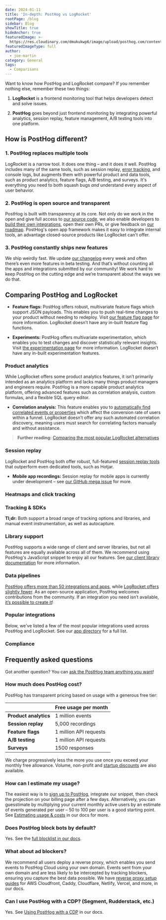 ```yaml
---
date: 2024-01-11
title: 'In-depth: PostHog vs LogRocket'
rootPage: /blog
sidebar: Blog
showTitle: true
hideAnchor: true
featuredImage: >-
  https://res.cloudinary.com/dmukukwp6/image/upload/posthog.com/contents/images/blog/posthog-vs-logrocket/posthog-vs-logrocket.jpg
featuredImageType: full
author:
  - joe-martin
category: General
tags:
  - Comparisons
---
```



Want to know how PostHog and LogRocket compare? If you remember nothing else, remember these two things:

1. **LogRocket** is a frontend monitoring tool that helps developers detect and solve issues.

2. **PostHog** goes beyond just frontend monitoring by integrating powerful analytics, session replay, feature management, A/B testing tools into one platform.

## How is PostHog different?

### 1. PostHog replaces multiple tools

LogRocket is a narrow tool. It does one thing – and it does it well. PostHog includes many of the same tools, such as session replay, [error tracking](/docs/error-tracking), and console logs, but augments them with powerful product and data tools, such as product analytics, feature flags, A/B testing, and surveys. It's everything you need to both squash bugs _and_ understand every aspect of user behavior.

### 2. PostHog is open source and transparent

PostHog is built with transparency at its core. Not only do we work in the open and give full access to [our source code](https://github.com/PostHog/posthog), we also enable developers to [build their own integrations](/docs/apps/build), open their own PRs, or give feedback on [our roadmap](/roadmap). PostHog's open app framework makes it easy to integrate internal tools, an advantage closed-source products like LogRocket can't offer.

### 3. PostHog constantly ships new features

We ship weirdly fast. We update [our changelog](/changelog) every week and often there’s even more features in beta testing. And that’s without counting all the apps and integrations submitted by our community! We work hard to keep PostHog on the cutting edge and we’re transparent about the ways we do that.

## Comparing PostHog and LogRocket

<ComparisonTable column1="PostHog" column2="LogRocket">
  <ComparisonRow column1={true} column2={true} feature="Product analytics" description="Track events and conversion; analyze user behavior" />
  <ComparisonRow column1={true} column2={false} feature="Web analytics" description="Simple dashboard of aggregate traffic, sources, campaigns, and session metrics" />
  <ComparisonRow column1={true} column2={true} feature="Session replay" description="Watch real users use your product; diagnose bugs" />
  <ComparisonRow column1={true} column2={false} feature="Feature flags" description="Roll out features safely; toggle features for cohorts or individuals" />
  <ComparisonRow column1={true} column2={false} feature="Surveys" description="Ask users for qualitative feedback and gather responses" />
  <ComparisonRow column1={true} column2={false} feature="Experiments" description="Test changes and analyze impact" />
  <ComparisonRow column1={true} column2={true} feature="Heatmaps" description="Track where users click" />
  <ComparisonRow column1={true} column2={true} feature="Event pipelines" description="Push and pull data to enrich customer profiles" />
  <ComparisonRow column1={true} column2={false} feature="Open source" description="Build your own apps and contribute code" />
</ComparisonTable>

-   **Feature flags:** PostHog offers robust, multivariate feature flags which support JSON payloads. This enables you to push real-time changes to your product without needing to redeploy. Visit [our feature flag page](/feature-flags) for more information. LogRocket doesn’t have any in-built feature flag functions.

-   **Experiments:** PostHog offers multivariate experimentation, which enables you to test changes and discover statistically relevant insights. Visit [the experimentation page](/experiments) for more information. LogRocket doesn’t have any in-built experimentation features.

### Product analytics

While LogRocket offers some product analytics features, it isn’t primarily intended as an analytics platform and lacks many things product managers and engineers require. PostHog is a more capable product analytics platform, offering advanced features such as correlation analysis, custom formulas, and a flexible SQL query editor.

<ComparisonTable column1="PostHog" column2="LogRocket">
  <ComparisonRow column1={true} column2={true} feature="Graphs and trends" description="Build custom insights and visualizations" />
  <ComparisonRow column1={true} column2={true} feature="Dashboards" description="Combine insights into shareable dashboards" />
  <ComparisonRow column1={true} column2={true} feature="Funnels" description="Understand conversion between events, pages" />
  <ComparisonRow column1={true} column2={true} feature="Cohorts" description="Combine users based on properties and events for group analysis" />
  <ComparisonRow column1={true} column2={true} feature="User paths" description="Track user flows and where they drop-off" />
  <ComparisonRow column1={true} column2={true} feature="Retention" description="Analyze user and revenue retention" />
  <ComparisonRow column1={true} column2={true} feature="UTM tracking" description="Track marketing campaigns with UTM tags" />
  <ComparisonRow column1={true} column2={false} feature="Correlation analysis" description="Suggested events and properties that lead to success or failure" />
  <ComparisonRow column1={true} column2={false} feature="Group analytics" description="Understand how organizations use your product" />
  <ComparisonRow column1={true} column2={false} feature="Formulas" description="Use custom formulas to calculate unique insights" />
  <ComparisonRow column1={true} column2={false} feature="SQL query editor" description="Write your own queries in SQL" />
</ComparisonTable>

-   **Correlation analysis:** This feature enables you to [automatically find correlated events or properties](/manual/correlation) which affect the conversion rate of users within a funnel. LogRocket doesn’t offer any such automated correlation discovery, meaning users must search for correlating factors manually and without assistance.

> **Further reading:** [Comparing the most popular LogRocket alternatives](/blog/best-logrocket-alternatives)

### Session replay

LogRocket and PostHog both offer robust, full-featured [session replay tools](/blog/best-open-source-session-replay-tools) that outperform even dedicated tools, such as Hotjar.

<ComparisonTable column1="PostHog" column2="LogRocket">
  <ComparisonRow column1={true} column2={true} feature="Web app recordings" description="Capture recordings from single-page apps" />
  <ComparisonRow column1={true} column2={true} feature="Mobile app recordings" description="Capture recordings in iOS and Android apps" />
  <ComparisonRow column1={true} column2={true} feature="Identity detection" description="Link recordings to user IDs" />
  <ComparisonRow column1={true} column2={true} feature="Console logs" description="Capture extra content from a users’ browser environment" />
  <ComparisonRow column1={true} column2={true} feature="Playlists" description="Sort recordings into static and dynamic playlists" />
  <ComparisonRow column1={true} column2={true} feature="Performance monitoring" description="Track network events within a session" />
  <ComparisonRow column1={true} column2={true} feature="Privacy masking" description="Censor personal information from playback" />
  <ComparisonRow column1={true} column2={true} feature="Conditional recording" description="Only capture the sessions you want" />
  <ComparisonRow column1={true} column2={true} feature="Export recordings" description="Take recordings in/out of the platform" />
</ComparisonTable>

- **Mobile app recordings:** Session replay for mobile apps is currently under development – see [our GitHub mega issue](https://github.com/PostHog/posthog/issues/13267) for more.

### Heatmaps and click tracking

<ComparisonTable column1="PostHog" column2="LogRocket">
  <ComparisonRow column1={true} column2={true} feature="Heatmaps" description="Visualize cursor movements on a page" />
  <ComparisonRow column1={true} column2={true} feature="Clickmaps" description="Visualize where users click on a page" />
  <ComparisonRow column1={true} column2={true} feature="Scrollmaps" description="Visualize how far down a page users scroll" />
</ComparisonTable>

### Tracking & SDKs

**Tl;dr:** Both support a broad range of tracking options and libraries, and manual event instrumentation, as well as autocapture.

<ComparisonTable column1="PostHog" column2="LogRocket">
  <ComparisonRow column1={true} column2={true} feature="Event tracking" description="Track manually instrumented events" />
  <ComparisonRow column1={true} column2={true} feature="Autocapture" description="Automatically track events without instrumentation" />
  <ComparisonRow column1={true} column2={true} feature="Combined events" description="Track related events as a single trackable action or behavior" />
  <ComparisonRow column1={true} column2={true} feature="Reverse proxy available" description="Send events from your own domain to capture more data" />
  <ComparisonRow column1={true} column2={true} feature="Cross-domain tracking" description="Track users across domains and sub-domains" />
  <ComparisonRow column1={true} column2={true} feature="Server-side tracking" description="Send events from your server" />
  <ComparisonRow column1={true} column2={true} feature="Capture API" description="Send events through an API" />
</ComparisonTable>

### Library support

PostHog supports a wide range of client and server libraries, but not all features are equally available across all of them. We recommend using PostHog's JavaScript snippet to enjoy all our features. See [our client library documentation](/docs/getting-started/install?tab=snippet) for more information.

<ComparisonTable column1="PostHog" column2="LogRocket">
  <ComparisonRow column1={true} column2={true} feature="JavaScript" />
  <ComparisonRow column1={true} column2={true} feature="React Native" />
  <ComparisonRow column1={true} column2={true} feature="React" />
  <ComparisonRow column1={true} column2={false} feature="Flutter" />
  <ComparisonRow column1={true} column2={true} feature="iOS" />
  <ComparisonRow column1={true} column2={true} feature="Android" />
  <ComparisonRow column1={true} column2={false} feature="Ruby" />
</ComparisonTable>

### Data pipelines

[PostHog offers more than 50 integrations and apps](/cdp), while [LogRocket offers slightly fewer](https://logrocket.com/features/integrations). As an open-source application, PostHog welcomes contributions from the community. If an integration you need isn’t available, [it’s possible to create it](/docs/apps/build)!

<ComparisonTable column1="PostHog" column2="LogRocket">
  <ComparisonRow column1={true} column2={true} feature="Export API" description="Export data via API" />
  <ComparisonRow column1={true} column2={true} feature="Import API" description="Import data via API" />
  <ComparisonRow column1={true} column2={false} feature="Amazon Redshift" description="Export data to Redshift" />
  <ComparisonRow column1={true} column2={false} feature="Amazon S3" description="Export data to S3 bucket" />
  <ComparisonRow column1={true} column2={false} feature="Azure Blob Storage" description="Export data to Microsoft Azure" />
  <ComparisonRow column1={true} column2={false} feature="Google Cloud Storage" description="Export data to GCS" />
  <ComparisonRow column1={true} column2={false} feature="Snowflake" description="Export data to Snowflake database" />
  <ComparisonRow column1={true} column2={false} feature="BigQuery" description="Export data to Google BigQuery for analysis" />
  <ComparisonRow column1={true} column2={false} feature="RudderStack" description="Sync event and person data" />
  <ComparisonRow column1={true} column2={false} feature="Airbyte" description="Extract and load data to external platforms" />
</ComparisonTable>

### Popular integrations 

Below, we've listed a few of the most popular integrations used across PostHog and LogRocket. See our [app directory](/cdp) for a full list.

<ComparisonTable column1="LogRocket" column2="PostHog">
  <ComparisonRow column1={false} column2={true} feature="Hubspot" description="Sync event and person data" />
  <ComparisonRow column1={true} column2={true} feature="Salesforce" description="Sync event and person data" />
  <ComparisonRow column1={true} column2={false} feature="Zapier" description="Export events for use in Zaps" />
  <ComparisonRow column1={true} column2={false} feature="Stripe" description="Sync customer and invoice data" />
  <ComparisonRow column1={true} column2={true} feature="Intercom" description="Extract and load data to external platforms" />
  <ComparisonRow column1={true} column2={false} feature="Customer.io" description="Sync data between platforms" />
  <ComparisonRow column1={true} column2={true} feature="Sentry" description="Ingest Sentry errors for analysis" />
  <ComparisonRow column1={true} column2={true} feature="Segment" description="Ingest events from Segment" />
</ComparisonTable>

### Compliance
<ComparisonTable column1="PostHog" column2="LogRocket">
  <ComparisonRow column1={true} column2={true} feature="GDPR ready" />
  <ComparisonRow column1={true} column2="Self-host only" feature="HIPAA ready" />
  <ComparisonRow column1={true} column2={true} feature="Data anonymization" />
  <ComparisonRow column1={true} column2={false} feature="Cookie-less tracking option" />
  <ComparisonRow column1={true} column2={true} feature="SOC 2 certified" />
  <ComparisonRow column1={true} column2={true} feature="SAML/SSO available" />
  <ComparisonRow column1={true} column2={true} feature="2FA available" />
</ComparisonTable>

## Frequently asked questions

Got another question? You can [ask the PostHog team anything you want](/questions)!

### How much does PostHog cost?

PostHog has transparent pricing based on usage with a generous free tier:

|                       | **Free usage per month** 
|-----------------------|--------------------------
| **Product analytics** | 1 million events        
| **Session replay**    | 5,000 recordings         
| **Feature flags**     | 1 million API requests
| **A/B testing**       | 1 million API requests  
| **Surveys**           | 1500 responses

We charge progressively less the more you use once you exceed your monthly free allowance. Volume, non-profit and [startup discounts](/startups) are also available. 

### How can I estimate my usage?

The easiest way is to [sign up to PostHog](https://us.posthog.com/signup), integrate our snippet, then check the projection on your billing page after a few days. Alternatively, you can guesstimate by multiplying your current monthly active users by an estimate of events generated per user – 50 to 100 per user is a good starting point. See [Estimating usage & costs](/docs/billing/estimating-usage-costs) in our docs for more.

### Does PostHog block bots by default?

Yes. See the [full blocklist in our docs](/docs/product-analytics/troubleshooting#does-posthog-block-bots-by-default).

### What about ad blockers?

We recommend all users deploy a reverse proxy, which enables you send events to PostHog Cloud using your own domain. Events sent from your own domain and are less likely to be intercepted by tracking blockers, ensuring you capture the best data possible. We have [reverse proxy setup guides](/docs/advanced/proxy) for AWS Cloudfront, Caddy, Cloudflare, Netlify, Vercel, and more, in our docs.

### Can I use PostHog with a CDP? (Segment, Rudderstack, etc.)

Yes. See [Using PostHog with a CDP](/docs/advanced/cdp) in our docs.